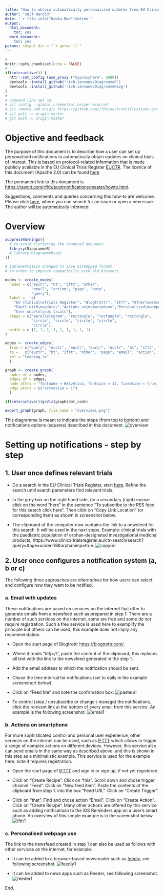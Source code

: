 ```yaml
---
title: "How to obtain automatically personalised updates from EU Clinical Trials Register"
author: "Ralf Herold"
date: '`r file.info("howto.Rmd")$mtime`'
output:
  html_document:
    toc: yes
  word_document:
    toc: yes
params: output_dir = "`r getwd ()`"
---
```


```r
#
knitr::opts_chunk$set(echo = FALSE)
#
if(interactive()) {
  httr::set_config (use_proxy ("myproxyhere", 8080))
  devtools::install_github("rich-iannone/DiagrammeR")
  devtools::install_github('rich-iannone/DiagrammeRsvg')
}
#
# command line set up:
# git config --global credential.helper wincred
# git remote add origin https://github.com/rfhb/euctrnotifications.git
# git pull -u origin master
# git push -u origin master
```

# Objective and feedback

The purpose of this document is to describe how a user can set up personalised notifications to automatically obtain updates on clinical trials of interest. This is based on protocol-related information that is made publicly available in the EU Clinical Trials Register [EUCTR](https://www.clinicaltrialsregister.eu/). The licence of this document (Apache 2.0) can be found [here](https://github.com/rfhb/euctrnotifications/blob/master/LICENSE).

The permanent link to this document is [https://rawgit.com/rfhb/euctrnotifications/master/howto.html](https://rawgit.com/rfhb/euctrnotifications/master/howto.html).

Suggestions, comments and queries concerning this how-to are welcome. Please click [here](https://github.com/rfhb/euctrnotifications/issues), where you can search for an issue or open a new issue. The author will be automatically informed. 


# Overview

```r
suppressWarnings({
  # to avoid cluttering the rendered document
  library(DiagrammeR)
  # library(DiagrammeRsvg)
})

# implementation changed to save bitmapped format 
# in order to improve compatibilty with old browsers

nodes <- create_nodes(
  nodes = c("euctr", "bt", "iftt", "other", 
            "email", "action", "page", "outp", 
            "query"),
  label =   c(
    "EU Clinical\nTrials Register", "Blogtrottr", "IFTT", "Other\nwebservice", 
    "Email with\nupdates","Actions on\nsmartphone","Personalised\nwebpage","Other\noutput",
    "User once\nfinds trials"),
  shape = c("parallelogram", "rectangle", "rectangle", "rectangle", 
            "circle", "circle", "circle", "circle",  
            "circle"),
  width = c (2, 1, 1, 1, 1, 1, 1, 1, 1)
)

edges <- create_edges(
  from = c("query", "euctr", "euctr", "euctr", "euctr", "bt", "iftt", "other"),
  to =   c("euctr", "bt", "iftt", "other", "page", "email", "action", "outp"),
  rel = "leading_to"
  )

graph <- create_graph(
  nodes_df = nodes,
  edges_df = edges,
  node_attrs = "fontname = Helvetica, fontsize = 12, fixedsize = true, height = 1",
  edge_attrs = c("arrowsize = 1")
  )

if(interactive())grViz(graph$dot_code)

export_graph(graph, file_name = "overview1.png")

```

This diagramme is meant to indicate the steps (from top to bottom) and notifications options (squares) described in this document. ![overview](overview1.png)

# Setting up notifications - step by step

## 1. User once defines relevant trials

- Do a search in the EU Clinical Trials Register, start [here](https://www.clinicaltrialsregister.eu/ctr-search/search). Refine the search until search parameters find relevant trials. 

- In the grey box on the right hand side, do a secondary (right) mouse click on the word "here" in the sentence "To subscribe to the RSS feed for this search click here". Then click on "Copy Link Location" (or corresponding item) as shown in screenshot below. 

- The clipboard of the computer now contains the link to a newsfeed for this search. It will be used in the next steps. Example: clinical trials with the paediatric population of orphan-designated investigational medicnal products,  https://www.clinicaltrialsregister.eu/ctr-search/search?query=&age=under-18&orphanimp=true.  ![copyurl](euctr1.jpg)

## 2. User once configures a notification system (a, b or c)

The following three approaches are *alternatives* for how users can select and configure how they want to be notified. 

### a. Email with updates

These notifications are based on services on the internet that offer to generate emails from a newsfeed such as prepared in step 1. There are a number of such services on the internet, some are free and some do not require registration. Such a free service is used here to exemplify the principle but others can be used; this example does not imply any recommendation. 

- Open the start page of Blogtrottr [https://blogtrottr.com/](https://blogtrottr.com/). 

- Where it reads "http://", paste the content of the clipboard; this replaces all text with the link to the newsfeed generated in the step 1. 

- Add the email address to which the notification should be sent. 

- Chose the time interval for notifications (set to daily in the example screenshort below). 

- Click on "Feed Me" and note the confirmation box. ![pasteurl](blogtrottr1.jpg)

- To control (stop / unsubscribe or change / manage) the notifications, click the relevant link at the bottom of every email from this service. An example is the following screenshot. ![email1](email1.jpg)


### b. Actions on smartphone

For more sophisticated control and personal user experience, other services on the internet can be used, such as [IFTTT](https://ifttt.com/) which allows to trigger a range of complex actions on different devices. However, this service also can send emails in the same way as described above, and this is shown in this step as a minimalistic example. This service is used for the example here; note it requires registration. 

- Open the start page of [IFTTT](https://ifttt.com/) and sign in or sign up, if not yet registered. 

- Click on "Create Recipe". Click on "this". Scroll down and chose trigger channel "Feed". Click on "New feed item". Paste the contents of the clipboard from step 1. into the box "Feed URL". Click on "Create Trigger". 

- Click on "that". Find and chose action "Email". Click on "Create Action". Click on "Create Recipe". Many other actions are offered by this service such as adding notificatiosn to the iOS Reminders app on a user's smart phone. An overview of this simple example is in the screenshot below. ![ifttt1](ifttt1.jpg)


### c. Personalised webpage use

The link to the newsfeed created in step 1 can also be used as follows with other services on the internet, for example: 

- It can be added to a browser-based newsreader such as [feedly](https://feedly.com/i/latest), see following screenshot. ![feedly1](feedly1.jpg)

- It can be added to news apps such as Reeder, see following screenshot. ![reeder1](reeder1.jpg)

End.

